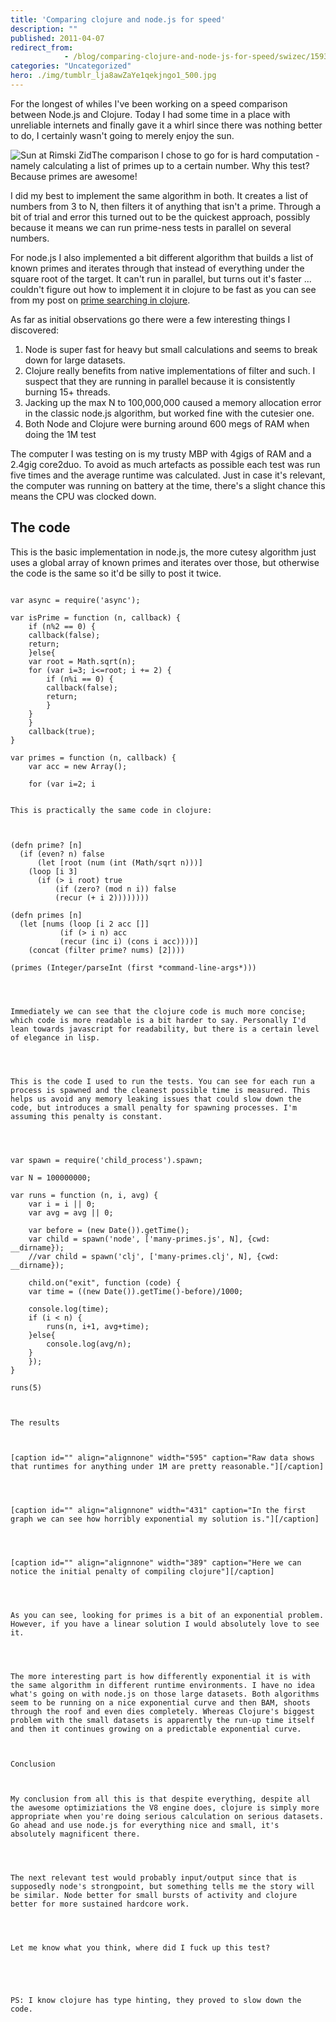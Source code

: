 ```yaml
---
title: 'Comparing clojure and node.js for speed'
description: ""
published: 2011-04-07
redirect_from: 
            - /blog/comparing-clojure-and-node-js-for-speed/swizec/1593
categories: "Uncategorized"
hero: ./img/tumblr_lja8awZaYe1qekjngo1_500.jpg
---
```

For the longest of whiles I&#x27;ve been working on a speed comparison between Node.js and Clojure. Today I had some time in a place with unreliable internets and finally gave it a whirl since there was nothing better to do, I certainly wasn&#x27;t going to merely enjoy the sun.

![](./img/tumblr_lja8awZaYe1qekjngo1_500.jpg "Sun at Rimski Zid")The comparison I chose to go for is hard computation - namely calculating a list of primes up to a certain number. Why this test? Because primes are awesome!

I did my best to implement the same algorithm in both. It creates a list of numbers from 3 to N, then filters it of anything that isn&#x27;t a prime. Through a bit of trial and error this turned out to be the quickest approach, possibly because it means we can run prime-ness tests in parallel on several numbers.

For node.js I also implemented a bit different algorithm that builds a list of known primes and iterates through that instead of everything under the square root of the target. It can&#x27;t run in parallel, but turns out it&#x27;s faster ... couldn&#x27;t figure out how to implement it in clojure to be fast as you can see from my post on [prime searching in clojure](http://swizec.com/blog/checking-for-primes-dumber-algorithm-is-faster-algorithm/swizec/1580).

As far as initial observations go there were a few interesting things I discovered:

1. Node is super fast for heavy but small calculations and seems to break down for large datasets.
2. Clojure really benefits from native implementations of filter and such. I suspect that they are running in parallel because it is consistently burning 15+ threads.
3. Jacking up the max N to 100,000,000 caused a memory allocation error in the classic node.js algorithm, but worked fine with the cutesier one.
4. Both Node and Clojure were burning around 600 megs of RAM when doing the 1M test

The computer I was testing on is my trusty MBP with 4gigs of RAM and a 2.4gig core2duo. To avoid as much artefacts as possible each test was run five times and the average runtime was calculated. Just in case it&#x27;s relevant, the computer was running on battery at the time, there&#x27;s a slight chance this means the CPU was clocked down.

## The code

This is the basic implementation in node.js, the more cutesy algorithm just uses a global array of known primes and iterates over those, but otherwise the code is the same so it&#x27;d be silly to post it twice.

```

var async = require('async');

var isPrime = function (n, callback) {
    if (n%2 == 0) {
	callback(false);
	return;
    }else{
	var root = Math.sqrt(n);
	for (var i=3; i<=root; i += 2) {
	    if (n%i == 0) {
		callback(false);
		return;
	    }
	}
    }
    callback(true);
}

var primes = function (n, callback) {
    var acc = new Array();

    for (var i=2; i


This is practically the same code in clojure:



(defn prime? [n]
  (if (even? n) false
      (let [root (num (int (Math/sqrt n)))]
	(loop [i 3]
	  (if (> i root) true
	      (if (zero? (mod n i)) false
		  (recur (+ i 2))))))))

(defn primes [n]
  (let [nums (loop [i 2 acc []]
	       (if (> i n) acc
		   (recur (inc i) (cons i acc))))]
    (concat (filter prime? nums) [2])))

(primes (Integer/parseInt (first *command-line-args*)))




Immediately we can see that the clojure code is much more concise; which code is more readable is a bit harder to say. Personally I'd lean towards javascript for readability, but there is a certain level of elegance in lisp.




This is the code I used to run the tests. You can see for each run a process is spawned and the cleanest possible time is measured. This helps us avoid any memory leaking issues that could slow down the code, but introduces a small penalty for spawning processes. I'm assuming this penalty is constant.




var spawn = require('child_process').spawn;

var N = 100000000;

var runs = function (n, i, avg) {
    var i = i || 0;
    var avg = avg || 0;

    var before = (new Date()).getTime();
    var child = spawn('node', ['many-primes.js', N], {cwd: __dirname});
    //var child = spawn('clj', ['many-primes.clj', N], {cwd: __dirname});

    child.on("exit", function (code) {
	var time = ((new Date()).getTime()-before)/1000;

	console.log(time);
	if (i < n) {
	    runs(n, i+1, avg+time);
	}else{
	    console.log(avg/n);
	}
    });
}

runs(5)



The results



[caption id="" align="alignnone" width="595" caption="Raw data shows that runtimes for anything under 1M are pretty reasonable."][/caption]




[caption id="" align="alignnone" width="431" caption="In the first graph we can see how horribly exponential my solution is."][/caption]




[caption id="" align="alignnone" width="389" caption="Here we can notice the initial penalty of compiling clojure"][/caption]




As you can see, looking for primes is a bit of an exponential problem. However, if you have a linear solution I would absolutely love to see it.




The more interesting part is how differently exponential it is with the same algorithm in different runtime environments. I have no idea what's going on with node.js on those large datasets. Both algorithms seem to be running on a nice exponential curve and then BAM, shoots through the roof and even dies completely. Whereas Clojure's biggest problem with the small datasets is apparently the run-up time itself and then it continues growing on a predictable exponential curve.



Conclusion



My conclusion from all this is that despite everything, despite all the awesome optimiziations the V8 engine does, clojure is simply more appropriate when you're doing serious calculation on serious datasets. Go ahead and use node.js for everything nice and small, it's absolutely magnificent there.




The next relevant test would probably input/output since that is supposedly node's strongpoint, but something tells me the story will be similar. Node better for small bursts of activity and clojure better for more sustained hardcore work.




Let me know what you think, where did I fuck up this test?





PS: I know clojure has type hinting, they proved to slow down the code.
```